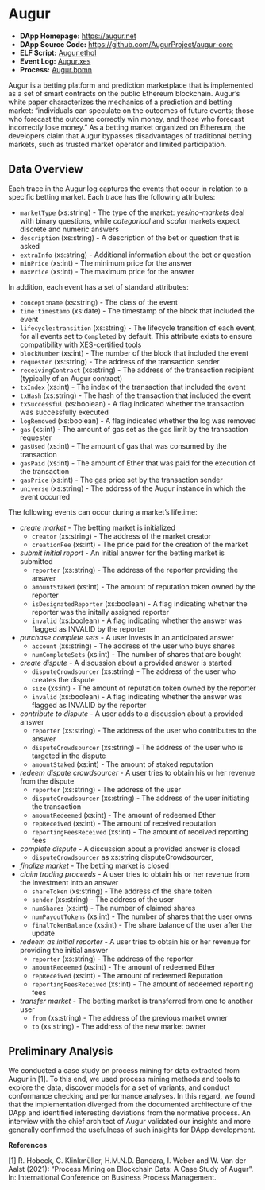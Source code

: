 # Augur {#augur}

- **DApp Homepage:** <https://augur.net>
- **DApp Source Code:** <https://github.com/AugurProject/augur-core>
- **ELF Script:** [Augur.ethql](./elf-scripts/Augur.ethql)
- **Event Log:** [Augur.xes](./data/Augur.xes)
- **Process:** [Augur.bpmn](./data/Augur.bpmn)

Augur is a betting platform and prediction marketplace that is implemented as a set of smart contracts on the public Ethereum blockchain. Augur’s white paper characterizes the mechanics of a prediction and betting market: “individuals can speculate on the outcomes of future events; those who forecast the outcome correctly win money, and those who forecast incorrectly lose money.” As a betting market organized on Ethereum, the developers claim that Augur bypasses disadvantages of traditional betting markets, such as trusted market operator and limited participation.

## Data Overview

Each trace in the Augur log captures the events that occur in relation to a specific betting market.
Each trace has the following attributes:

- ``marketType`` (xs:string) - The type of the market: *yes/no-markets* deal with binary questions, while *categorical* and *scalar* markets expect discrete and numeric answers
- ``description`` (xs:string) - A description of the bet or question that is asked
- ``extraInfo`` (xs:string) - Additional information about the bet or question
- ``minPrice`` (xs:int) - The minimum price for the answer
- ``maxPrice`` (xs:int) - The maximum price for the answer

In addition, each event has a set of standard attributes:

- ``concept:name`` (xs:string) - The class of the event
- ``time:timestamp`` (xs:date) - The timestamp of the block that included the event
- ``lifecycle:transition`` (xs:string) - The lifecycle transition of each event, for all events set to ``Completed`` by default. This attribute exists to ensure compatibility with [XES-certified tools](https://www.tf-pm.org/resources/xes-standard/for-vendors/certification)
- ``blockNumber`` (xs:int) - The number of the block that included the event
- ``requester`` (xs:string) - The address of the transaction sender
- ``receivingContract`` (xs:string) - The address of the transaction recipient (typically of an Augur contract)
- ``txIndex`` (xs:int) - The index of the transaction that included the event
- ``txHash`` (xs:string) - The hash of the transaction that included the event
- ``txSuccessful`` (xs:boolean) - A flag indicated whether the transaction was successfully executed
- ``logRemoved`` (xs:boolean) - A flag indicated whether the log was removed
- ``gas`` (xs:int) - The amount of gas set as the gas limit by the transaction requester
- ``gasUsed`` (xs:int) - The amount of gas that was consumed by the transaction
- ``gasPaid`` (xs:int) - The amount of Ether that was paid for the execution of the transaction
- ``gasPrice`` (xs:int) - The gas price set by the transaction sender
- ``universe`` (xs:string) - The address of the Augur instance in which the event occurred

The following events can occur during a market's lifetime: 

- *create market* - The betting market is initialized
  - ``creator`` (xs:string) - The address of the market creator
  - ``creationFee`` (xs:int) - The price paid for the creation of the market
- *submit initial report* - An initial answer for the betting market is submitted
  - ``reporter`` (xs:string) - The address of the reporter providing the answer
  - ``amountStaked`` (xs:int) - The amount of reputation token owned by the reporter
  - ``isDesignatedReporter`` (xs:boolean) - A flag indicating whether the reporter was the initally assigned reporter
  - ``invalid`` (xs:boolean) - A flag indicating whether the answer was flagged as INVALID by the reporter
- *purchase complete sets* - A user invests in an anticipated answer
  - ``account`` (xs:string) - The address of the user who buys shares
  - ``numCompleteSets`` (xs:int) - The number of shares that are bought
- *create dispute* - A discussion about a provided answer is started
  - ``disputeCrowdsourcer`` (xs:string) - The address of the user who creates the dispute
  - ``size`` (xs:int) - The amount of reputation token owned by the reporter
  - ``invalid`` (xs:boolean) - A flag indicating whether the answer was flagged as INVALID by the reporter
- *contribute to dispute* - A user adds to a discussion about a provided answer
  - ``reporter`` (xs:string) - The address of the user who contributes to the answer
  - ``disputeCrowdsourcer`` (xs:string) - The address of the user who is targeted in the dispute
  - ``amountStaked`` (xs:int) - The amount of staked reputation 
- *redeem dispute crowdsourcer* - A user tries to obtain his or her revenue from the dispute
  - ``reporter`` (xs:string) - The address of the user
  - ``disputeCrowdsourcer`` (xs:string) - The address of the user initiating the transaction
  - ``amountRedeemed`` (xs:int) - The amount of redeemed Ether
  - ``repReceived`` (xs:int) - The amount of received reputation
  - ``reportingFeesReceived`` (xs:int) - The amount of received reporting fees 
- *complete dispute* - A discussion about a provided answer is closed
  - ``disputeCrowdsourcer`` as xs:string disputeCrowdsourcer,
- *finalize market* - The betting market is closed
- *claim trading proceeds* - A user tries to obtain his or her revenue from the investment into an answer
  - ``shareToken`` (xs:string) - The address of the share token 
  - ``sender`` (xs:string) - The address of the user
  - ``numShares`` (xs:int) - The number of claimed shares
  - ``numPayoutTokens`` (xs:int) - The number of shares that the user owns
  - ``finalTokenBalance`` (xs:int) - The share balance of the user after the update
- *redeem as initial reporter* - A user tries to obtain his or her revenue for providing the initial answer
  - ``reporter`` (xs:string) - The address of the reporter
  - ``amountRedeemed`` (xs:int) - The amount of redeemed Ether
  - ``repReceived`` (xs:int) - The amount of redeemed Reputation
  - ``reportingFeesReceived`` (xs:int) - The amount of redeemed reporting fees
- *transfer market* - The betting market is transferred from one to another user
  - ``from`` (xs:string) - The address of the previous market owner
  - ``to`` (xs:string) - The address of the new market owner

## Preliminary Analysis

We conducted a case study on process mining for data extracted from Augur in [1]. To  this  end,  we  used  process mining methods and tools to explore the data, discover models for a set of variants, and conduct conformance checking and performance analyses. In this regard, we found that the implementation diverged from the documented architecture of the DApp and identified interesting deviations from the normative process. An interview with the chief architect of Augur validated our insights and more generally confirmed the usefulness of such insights for DApp development. 

**References**

[1] R. Hobeck, C. Klinkmüller, H.M.N.D. Bandara, I. Weber and W. Van der Aalst (2021): “Process Mining on Blockchain Data: A Case Study of Augur”. In: International Conference on Business Process Management.
